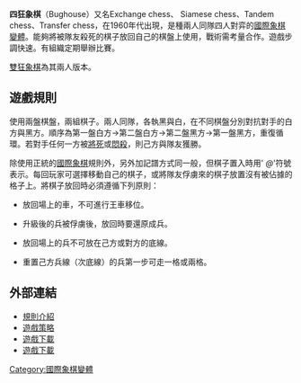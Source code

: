 '''四狂象棋'''（Bughouse）又名Exchange chess、 Siamese chess、Tandem chess、Transfer chess，在1960年代出現，是種兩人同隊四人對弈的[[國際象棋變體|國際象棋變體]]。能夠將被隊友殺死的棋子放回自己的棋盤上使用，戰術需考量合作。遊戲步調快速{{why}}。有組織定期舉辦比賽。

[[雙狂象棋|雙狂象棋]]為其兩人版本。

== 遊戲規則 ==

使用兩盤棋盤，兩組棋子。兩人同隊，各執黑與白，在不同棋盤分別對抗對手的白方與黑方。順序為第一盤白方→第二盤白方→第二盤黑方→第一盤黑方，重復循環。若對手任何一方被[[將死|將死]]或[[悶殺|悶殺]]，則己方與隊友獲勝。

除使用正統的[[國際象棋|國際象棋]]規則外，另外加記譜方式同一般，但棋子置入時用' ''@'''符號表示。每回玩家可選擇移動自己的棋子，或將隊友俘虜來的棋子放置沒有被佔據的格子上。將棋子放回時必須遵循下列原則：

* 放回場上的車，不可進行王車移位。

* 升級後的兵被俘虜後，放回時要還原成兵。

* 放回場上的兵不可放在己方或對方的底線。

* 重置己方兵線（次底線）的兵第一步可走一格或兩格。

== 外部連結 ==

* [http://www.boardgamegeek.com/boardgame/14188 規則介紹]{{Wayback|url=http://www.boardgamegeek.com/boardgame/14188 |date=20090610210242 }}
* [https://web.archive.org/web/20130831084627/http://personal.atl.bellsouth.net/f/e/ferrantc/chess/ 遊戲策略]
* [http://zillionsofgames.com/cgi-bin/zilligames/submissions.cgi/32080?do=show;id=96 遊戲下載]
* [http://www.nonvi.com/demo_winchess.exe 遊戲下載]{{Wayback|url=http://www.nonvi.com/demo_winchess.exe |date=20110714194534 }}

[[Category:國際象棋變體|Category:國際象棋變體]]